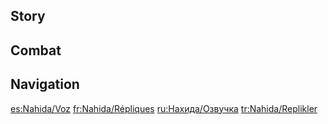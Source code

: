 {{CharacterTabs}}
{{LanguageTabs}}
==Story==
{{VO/Story
|character           = Nahida
|language            = en
|name                = Nahida

<!-- Hello -->
|vo_01_01_title      = Hello
|vo_01_01_file       = VO_{language}{character} Hello.ogg
|vo_01_01_tx         = Nice to meet you! Hehe, I've actually been watching you for a long time already. My name's Nahida. I might look like a child, but don't be fooled: I understand this world much better than any grown-up. So... can we trade knowledge? I want to hear all about your travel stories. So, what would you like to know in return?

<!-- Chats -->
|vo_02_01_title      = Chat: Invitation
|vo_02_01_file       = VO_{language}{character} Chat - Invitation.ogg
|vo_02_01_tx         = If you're not sure what to do next, how about I take you on a walk?

|vo_02_02_title      = Chat: Concerns
|vo_02_02_file       = VO_{language}{character} Chat - Concerns.ogg
|vo_02_02_tx         = Something on your mind again? Let's work through it together. Two heads are better than one.

|vo_02_03_title      = Chat: Feelings
|vo_02_03_file       = VO_{language}{character} Chat - Feelings.ogg
|vo_02_03_tx         = What they say is true: You have to see the world for yourself to appreciate how beautiful it is.

<!-- Weather -->
|vo_03_01_title      = When It Rains
|vo_03_01_file       = VO_{language}{character} When It Rains.ogg
|vo_03_01_tx         = Quick, let's find shelter, or mushrooms will start growing on our heads.

|vo_03_02_title      = When Thunder Strikes
|vo_03_02_file       = VO_{language}{character} When Thunder Strikes.ogg
|vo_03_02_tx         = Did you know that the sound of thunder is the prelude to new life? *sigh* Soon, this land will be brimming with vitality.

|vo_03_03_title      = When It Snows
|vo_03_03_file       = VO_{language}{character} When It Snows.ogg
|vo_03_03_tx         = Can you hear that? The heavens are whispering to all living things, "It's time for bed now."

|vo_03_04_title      = When the Sun Is Out
|vo_03_04_file       = VO_{language}{character} When the Sun Is Out.ogg
|vo_03_04_tx         = Ah, the weather is lovely and warm. Things are about to start getting lively again.

|vo_03_05_title      = When It's Windy
|vo_03_05_file       = VO_{language}{character} When It's Windy.ogg
|vo_03_05_tx         = The wind never blows in the [[Sanctuary of Surasthana]]... Oh, sorry. That's probably obvious to you.

<!-- Greetings -->
|vo_04_01_title      = Good Morning
|vo_04_01_file       = VO_{language}{character} Good Morning.ogg
|vo_04_01_tx         = Good morning. We should get going right away. There are too many things in this world that you'll miss if you don't get there on time.

|vo_04_02_title      = Good Afternoon
|vo_04_02_file       = VO_{language}{character} Good Afternoon.ogg
|vo_04_02_tx         = Ah, time for a break. I'd really like a [[Berry & Mint Burst]]... If you get one for me, I'll tell you a couple of stories about the sun. Okay?

|vo_04_03_title      = Good Evening
|vo_04_03_friendship = 4
|vo_04_03_file       = VO_{language}{character} Good Evening.ogg
|vo_04_03_tx         = The sun's setting. It's time to wave goodbye and let the creatures of the night take center stage.

|vo_04_04_title      = Good Night
|vo_04_04_file       = VO_{language}{character} Good Night.ogg
|vo_04_04_tx         = You should go to sleep now. Don't worry, I've made sure there's a sweet dream waiting for you.

<!-- About -->
|vo_05_01_title      = About {character}: Knowledge
|vo_05_01_file       = VO_{language}{character} About {character} - Knowledge.ogg
|vo_05_01_tx         = Oh, the [[Mare Jivari]]? A place without anything at all, completely empty &mdash; just like a [[Shroomboar]]'s brain. Of course I know it. ...Hmm? I, uh... It's true, I've never seen it with my own eyes. It's one of the many places beyond my reach.

|vo_05_02_title      = About {character}: Obsession
|vo_05_02_friendship = 4
|vo_05_02_file       = VO_{language}{character} About {character} - Obsession.ogg
|vo_05_02_tx         = The gods gave humans barely enough knowledge for them to fill their stomachs. Yet, they used it to craft tools, write books, and build cities, and now they've set their sights on the stars and the abyss... With every moment that goes by, they're creating brand-new knowledge, so I never want to take my eyes off them.

<!-- About Us -->
|vo_06_01_title      = About Us: Story Time
|vo_06_01_file       = VO_{language}{character} About Us - Story Time.ogg
|vo_06_01_tx         = The things you've experienced on your journey are so much more exciting than anything I've ever learned. And now, I get to ask you about all of it any time I want, so I can understand each and every little detail... I couldn't ask for more. Alright, let's not waste any more time. Now where were we...?

|vo_06_02_title      = About Us: Journey
|vo_06_02_friendship = 6
|vo_06_02_quest      = Akasha Pulses, the Kalpa Flame Rises
|vo_06_02_file       = VO_{language}{character} About Us - Journey.ogg
|vo_06_02_tx         = Being a listener has never been enough for me. I've always dreamed of going out and seeing things for myself. You're such an experienced adventurer... Can you be my guide? I want to experience all your future tales first-hand.

<!-- Miscellany I -->
|vo_07_01_title      = About the [[Vision]]
|vo_07_01_friendship = 4
|vo_07_01_file       = VO_{language}{character} About the Vision.ogg
|vo_07_01_tx         = The heavens grew eyes to behold the true beauty of the world below, but humans already have eyes to begin with. So, what is it they see when they look at the world not with their eyes, but their vision? You're very smart. Can you figure out what the answer is?

|vo_07_02_title      = Something to Share
|vo_07_02_file       = VO_{language}{character} Something to Share.ogg
|vo_07_02_tx         = Very often, only once we get hurt badly are we finally forced to face our own laziness, ignorance, recklessness, or arrogance. There's nothing to regret, though. We have no way of seeing all the possibilities that lie ahead in the future, so we have to rely on clumsy trial-and-error to gain knowledge. Just think of pain as the tuition you have to pay.

|vo_07_03_title      = Interesting Things: A Flower Yet to Blossom
|vo_07_03_file       = VO_{language}{character} Interesting Things - A Flower Yet to Blossom.ogg
|vo_07_03_tx         = [[Sumeru]]'s desert looks more desolate than the rainforest, but it's also home to an ancient civilization, and supports its own stable ecosystem. One day, when it finally stops arguing with the rainforest, I'm sure that flowers will blossom there, the likes of which I've never seen before.

<!-- About Teammates -->
|vo_08_01_title      = About [[Cyno]]: Jokes
|vo_08_01_friendship = 4
|vo_08_01_file       = VO_{language}{character} About Cyno - Jokes.ogg
|vo_08_01_tx         = His jokes are like buried treasure: gems hidden beneath the surface. They're a lot of fun. Hmm? Well, which part didn't you get? Okay, I can explain it for you.
|vo_08_01_mention    = Cyno

|vo_08_02_title      = About [[Cyno]]: Duty
|vo_08_02_friendship = 4
|vo_08_02_quest      = Akasha Pulses, the Kalpa Flame Rises
|vo_08_02_file       = VO_{language}{character} About Cyno - Duty.ogg
|vo_08_02_tx         = Not every General Mahamatra would take such a clear-cut and decisive stance when faced with a conflict between order and justice. He must know only too well that compromise is a path that leads to a dead end, so it's extremely fortunate for all of Sumeru that he's now been able to return to his rightful post.
|vo_08_02_mention    = Cyno

|vo_08_03_title      = About [[Tighnari]]
|vo_08_03_friendship = 4
|vo_08_03_file       = VO_{language}{character} About Tighnari.ogg
|vo_08_03_tx         = The [[Forest Watchers]] played an essential role in helping the rainforest to withstand the [[Withering]] and continue to flourish, and Tighnari is the best of them all. Still... I do hope he learns to be a little gentler with people. Otherwise, it's gonna be difficult for the Forest Rangers to attract new top talent.
|vo_08_03_mention    = Tighnari

|vo_08_04_title      = About [[Collei]]
|vo_08_04_friendship = 4
|vo_08_04_file       = VO_{language}{character} About Collei.ogg
|vo_08_04_tx         = When I heard her story for the first time, her tenacity shone through like a dazzling gemstone. She's been through so much... I hope that just as the rainforest supports all kinds of life, Sumeru will always provide a safe and nurturing environment for her, so that she can grow up healthy and strong.
|vo_08_04_mention    = Collei

|vo_08_05_title      = About [[Alhaitham]]
|vo_08_05_friendship = 4
|vo_08_05_file       = VO_{language}{character} About Alhaitham.ogg
|vo_08_05_tx         = He holds a body of knowledge more advanced than most could imagine, and his mind is constantly thinking, so maybe nothing in this world could ever fool him. But is the wise man truly wise to view the mediocre majority as defective? Because without them, there is no us.
|vo_08_05_mention    = Alhaitham

|vo_08_06_title      = About [[Nilou]]
|vo_08_06_friendship = 4
|vo_08_06_file       = VO_{language}{character} About Nilou.ogg
|vo_08_06_tx         = I once borrowed someone else's body to ask her if she'd mind allowing [[Lesser Lord Kusanali]] to watch her dance... Actually, I had already watched her lots of times before in secret, but I wanted to attend her dance at the [[Sabzeruz Festival]] properly, in person, as a sign of respect. Anyway, it turned out that she gently declined the offer... I was a little sad about that.
|vo_08_06_mention    = Nilou

|vo_08_07_title      = About [[Dori]]
|vo_08_07_friendship = 4
|vo_08_07_quest      = Akasha Pulses, the Kalpa Flame Rises
|vo_08_07_file       = VO_{language}{character} About Dori.ogg
|vo_08_07_tx         = The first thing she said when she saw me was "Nice palace. How much?" Of course, I couldn't possibly sell her the Sanctuary of Surasthana. But still, her question had me stumped. I thought about it long and hard, but I still can't figure out how much Mora it's worth...
|vo_08_07_mention    = Dori

|vo_08_08_title      = About [[Kaveh]]
|vo_08_08_friendship = 4
|vo_08_08_file       = VO_{language}{character} About Kaveh.ogg
|vo_08_08_tx         = He has an almost-perfect grasp of what it truly means for Sumeru to be a Nation of Wisdom. Sadly, the truth as he understands it will never be accepted as the mainstream. Hmm? He's roommates with Alhaitham? Wow... the world really is full of surprises...
|vo_08_08_mention    = Kaveh,Alhaitham

|vo_08_09_title      = About [[Faruzan]]
|vo_08_09_friendship = 4
|vo_08_09_quest      = Akasha Pulses, the Kalpa Flame Rises
|vo_08_09_file       = VO_{language}{character} About Faruzan.ogg
|vo_08_09_tx         = She is suffering from exposure to remnants of [[King Deshret]]'s power. It's as if the great tortoise of time accidentally threw her off its back and left her suspended in the past. If you're interested, you should be able to catch a glimpse of Sumeru from a bygone age through her.
|vo_08_09_mention    = Faruzan

|vo_08_10_title      = About [[The Seven]]: Introduction
|vo_08_10_friendship = 4
|vo_08_10_quest      = Akasha Pulses, the Kalpa Flame Rises
|vo_08_10_file       = VO_{language}{character} About The Seven - Introduction.ogg
|vo_08_10_tx         = I'm led to believe that long, long ago, the Seven [[Archons]] used to stay in regular contact with each other. I'm a bit of a special case though, so I don't have any memory of that time... Now that things have settled down in Sumeru, I think it's about time I made contact with them again. You're on familiar terms with some of them, right? Would you mind introducing me?

|vo_08_11_title      = About The Seven: Games
|vo_08_11_friendship = 4
|vo_08_11_quest      = Akasha Pulses, the Kalpa Flame Rises
|vo_08_11_file       = VO_{language}{character} About The Seven - Games.ogg
|vo_08_11_tx         = I hear that playing games is a good way to quickly bring people closer together. I'm sure it must work for gods, too. How about once everyone meets up, I suggest we play hopscotch together? ...Hmm, on second thought, maybe not. If I draw the squares, It would look like I made them really small on purpose just so I could win. That wouldn't be fair on the others.

|vo_08_12_title      = About [[Scaramouche|The Balladeer]]
|vo_08_12_friendship = 4
|vo_08_12_quest      = Akasha Pulses, the Kalpa Flame Rises
|vo_08_12_file       = VO_{language}{character} About The Balladeer.ogg
|vo_08_12_tx         = When he finally achieved the ambition he thought he'd been pursuing all along, was he content at last, or only emptier still? We only yearn for the skies because we cannot fly... Hmm, perhaps he should reflect on this once he has held the sheer emptiness of the skies in his grasp.
|vo_08_12_mention    = Scaramouche

<!-- More About -->
|vo_09_01_title      = More About {character}: I
|vo_09_01_file       = VO_{language}{character} More About {character} - 01.ogg
|vo_09_01_tx         = My past is quite monotonous. I could tell you about it, but it wouldn't be long before you let out a great, big yawn, like a Pufferfish taking in a big gulp of water. But curiosity is worth its weight in gold, and I wouldn't want yours to go to waste... I know &mdash; let me tell you about all the dreams I've had.

|vo_09_02_title      = More About {character}: II
|vo_09_02_friendship = 3
|vo_09_02_file       = VO_{language}{character} More About {character} - 02.ogg
|vo_09_02_tx         = In my dreams, there's often a flower pot. Every time I water it and add fresh fertilizer, the same flower grows. Can you still enjoy the process of growing flowers when you already know the exact outcome in advance? Hehe, well, for me, I'm glad that at least after the flower has blossomed, it attracts different colored butterflies each time, and sometimes even bees.

|vo_09_03_title      = More About {character}: III
|vo_09_03_friendship = 4
|vo_09_03_file       = VO_{language}{character} More About {character} - 03.ogg
|vo_09_03_tx         = In my dreams, there's often an hourglass. I like to add a few drops of water. Then, I shake it up, and time how long it takes to settle, and see if there's any difference from the last time. There's no reasoning behind it and nothing to gain out of it, but somehow it seems to relieve the exhaustion in my brain. I think that the fact that it's for nothing is what makes it fun for me.

|vo_09_04_title      = More About {character}: IV
|vo_09_04_friendship = 5
|vo_09_04_quest      = Akasha Pulses, the Kalpa Flame Rises
|vo_09_04_file       = VO_{language}{character} More About {character} - 04.ogg
|vo_09_04_tx         = In my dreams, there's often an empty space. No matter how the scenery changes around it, the emptiness always occupies the most important place. Strange, isn't it? I think there used to be something there, but for all the power I have over dreams, I still can't find the answer as to what it was. Ugh, seems like even in my dreams, there are things that I can't control...

|vo_09_05_title      = More About {character}: V
|vo_09_05_friendship = 6
|vo_09_05_quest      = Akasha Pulses, the Kalpa Flame Rises
|vo_09_05_file       = VO_{language}{character} More About {character} - 05.ogg
|vo_09_05_tx         = In my dreams, there can be anything &mdash; anything except people coming and going. But since meeting you, it's gradually started to get more lively here... Maybe you're a guide, adding a human touch to my dreams and leading me out from my cage. Hehe, c'mon, let's go. The journey's only just beginning, and I'd like you to carry on leading the way.

<!-- Miscellany II -->
|vo_10_01_title      = {character}'s Hobbies...
|vo_10_01_file       = VO_{language}{character} Hobbies.ogg
|vo_10_01_tx         = Umm... does watching you count as a hobby? Because everything you do fascinates me. You're traveling the whole world... Where did you come from, and where will you go next? Who will you meet, and what challenges will you have to overcome? I want to know the answers to all these questions and more. So please don't mind me, I just wanna keep on watching you, all the time.

|vo_10_02_title      = {character}'s Troubles...
|vo_10_02_file       = VO_{language}{character} Troubles.ogg
|vo_10_02_tx         = I think I'm good at asking the right questions and giving good answers, but I've come to realize that a lot of people just convince themselves they don't understand. The answers to their problems don't help them. It seems to me that as people grow older, they lose the courage to question things and accept the truth...

|vo_10_03_title      = Favorite Food
|vo_10_03_file       = VO_{language}{character} Favorite Food.ogg
|vo_10_03_tx         = Definitely [[Candied Ajilenakh Nut]]s. I just need one little bite and my brain starts chugging away at top speed, and suddenly there's no problem too difficult for me to solve. The only thing you need to watch out for is: Don't put the jar somewhere that's too easy to reach.

|vo_10_04_title      = Least Favorite Food
|vo_10_04_file       = VO_{language}{character} Least Favorite Food.ogg
|vo_10_04_tx         = Sea creatures are born into infinite darkness and live their lives in the depths of the ocean. It's a complete unknown to me. Eating them is like swallowing an icky storm cloud.

<!-- Receiving a Gift -->
|vo_11_01_title      = Receiving a Gift: I
|vo_11_01_file       = VO_{language}{character} Receiving a Gift - 01.ogg
|vo_11_01_tx         = Mm, may the world never forget this beautiful flavor. Thank you.

|vo_11_02_title      = Receiving a Gift: II
|vo_11_02_file       = VO_{language}{character} Receiving a Gift - 02.ogg
|vo_11_02_tx         = Hehe, I really appreciate this. It tastes lovely.

|vo_11_03_title      = Receiving a Gift: III
|vo_11_03_file       = VO_{language}{character} Receiving a Gift - 03.ogg
|vo_11_03_tx         = ...How should I put this? I guess... you wouldn't feed Shroomboars to a Sumpter Beast, would you?

<!-- Birthday -->
|vo_12_01_title      = Birthday
|vo_12_01_file       = VO_{language}{character} Birthday.ogg
|vo_12_01_tx         = I was thinking, your birthday celebration needs to be at least as grand as the Sabzeruz Festival, so... Hmm? Too much? But everyone's already done preparing for it. C'mon, c'mon, let's go! Just this once &mdash; I'll make sure you love it!

<!-- Feelings About Ascension -->
|vo_13_01_title      = Feelings About Ascension: Intro
|vo_13_01_ascension  = 1
|vo_13_01_file       = VO_{language}{character} Feelings About Ascension - 01.ogg
|vo_13_01_tx         = I'm getting smarter!

|vo_13_02_title      = Feelings About Ascension: Building Up
|vo_13_02_ascension  = 2
|vo_13_02_file       = VO_{language}{character} Feelings About Ascension - 02.ogg
|vo_13_02_tx         = My mind is growing even bigger. It feels like you could fit the entire sky and ocean inside it.

|vo_13_03_title      = Feelings About Ascension: Climax
|vo_13_03_ascension  = 4
|vo_13_03_file       = VO_{language}{character} Feelings About Ascension - 03.ogg
|vo_13_03_tx         = I feel like a [[Nilotpala Lotus]] that's been reunited with its leaves, or a [[Sango Pearl]] that's found its shell.

|vo_13_04_title      = Feelings About Ascension: Conclusion
|vo_13_04_ascension  = 6
|vo_13_04_file       = VO_{language}{character} Feelings About Ascension - 04.ogg
|vo_13_04_tx         = Thank you for allowing me to be your companion, and for teaching me so many new things. As the God of Wisdom, I grant to you my blessing: From here onward, may your journey be free from confusion that clouds your mind and obstacles that block your path.
}}

==Combat==
{{Combat VO
|character           = Nahida

<!-- Elemental Skill -->
|skill_1_tx          = Committed to memory.
|skill_2_tx          = Grow, grow, grow.
|skill_3_tx          = This might hurt a little.
|skill_4_tx          = Hey!
|skill_5_tx          = Everyone hold hands~
|skill_6_tx          = I see everything.

<!-- Elemental Burst -->
|burst_1_tx          = Make yourselves at home~
|burst_2_tx          = Share in my knowledge.
|burst_3_tx          = The Temple of Wisdom.

<!-- Sprint Start -->
|sprint-s_1_file     = Sprint Start 01,Sprint Start 02,Sprint Start 03

<!-- Deploying Wind Glider -->
|glider_1_file       = Deploying Wind Glider 01,Deploying Wind Glider 02,Deploying Wind Glider 03

<!-- Opening Treasure Chest -->
|chest_1_file        = Opening Treasure Chest 01
|chest_1_tx          = Curiosity deserves a reward.
|chest_2_tx          = I wonder who this gift could be from.
|chest_3_tx          = Find anything you like?

<!-- Low HP -->
|low-hp_1_file       = Low HP 01
|low-hp_1_tx         = Let's change tactics.
|low-hp_2_tx         = Stop fighting!
|low-hp_3_tx         = This was unwise...

<!-- Ally Low HP -->
|ally-low-hp_1_tx    = Let me put my mind to it.
|ally-low-hp_2_tx    = Don't bite off more than you can chew.

<!-- Fallen -->
|fallen_1_file       = Fallen 01
|fallen_1_tx         = No life... lasts forever...
|fallen_2_tx         = I'm... withering...
|fallen_3_tx         = I don't... understand...

<!-- Light Hit Taken -->
|hit-l_1_file        = Light Hit Taken 01,Light Hit Taken 02,Light Hit Taken 03,Light Hit Taken 04,Light Hit Taken 05, Light Hit Taken 06

<!-- Heavy Hit Taken -->
|hit-h_1_file        = Heavy Hit Taken 01
|hit-h_1_tx          = That really hurt...
|hit-h_2_file        = Heavy Hit Taken 02
|hit-h_2_tx          = I'm seeing stars...
|hit-h_3_file        = Heavy Hit Taken 03,Heavy Hit Taken 04,Heavy Hit Taken 05, Heavy Hit Taken 06

<!-- Joining Party-->
|join_1_file         = Joining Party 01
|join_1_tx           = I've been waiting for you for ages.
|join_2_tx           = There are still so many places for us to explore.
|join_3_tx           = Time to broaden our horizons again.

<!-- Character Idles -->
|idle_1_file         = Standby 02
|idle_1_actual_tx    = 
|idle_2_actual_tx    = 

<!-- Light Attack -->
|atk-l_1_file        = Light Attack 01,Light Attack 02,Light Attack 03,Light Attack 04,Light Attack 05,Light Attack 06,Light Attack 07

<!-- Mid Attack -->
|atk-m_1_file        = Mid Attack 01,Mid Attack 02,Mid Attack 03

<!-- Heavy Attack -->
|atk-h_1_file        = Heavy Attack 01,Heavy Attack 02,Heavy Attack 03

<!-- Climbing -->
|climb_1_file        = Climbing 01,Climbing 02,Climbing 03

<!-- Climbing Breath -->
|climb-b_1_file      = Climbing Breath 01,Climbing Breath 02,Climbing Breath 03

<!-- Jumping -->
|jump_1_file         = Jumping 01,Jumping 02,Jumping 03,Jumping 04,Jumping 05
}}

==Navigation==
{{Character Navbox|type=playable|link type=vo}}

[[es:Nahida/Voz]]
[[fr:Nahida/Répliques]]
[[ru:Нахида/Озвучка]]
[[tr:Nahida/Replikler]]